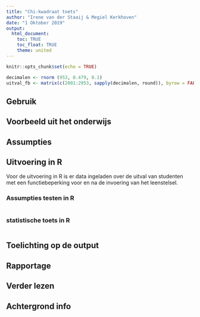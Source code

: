 ```yaml
---
title: "Chi-kwadraat toets"
author: "Irene van der Staaij & Megiel Kerkhoven"
date: "1 Oktober 2019"
output: 
  html_document:
    toc: TRUE
    toc_float: TRUE
    theme: united
---
```

```r
knitr::opts_chunk$set(echo = TRUE)
```


```r
decimalen <- rnorm (953, 0.479, 0.1)
uitval_fb <- matrix(c(2001:2953, sapply(decimalen, round)), byrow = FALSE, nrow = 953)
```

## Gebruik

## Voorbeeld uit het onderwijs

## Assumpties

## Uitvoering in R
Voor de uitvoering in R is er data ingeladen over de uitval van studenten met een functiebeperking voor en na de invoering van het leenstelsel. 

### Assumpties testen in R

```r

```

### statistische toets in R

```r

```

## Toelichting op de output

## Rapportage

## Verder lezen

## Achtergrond info
